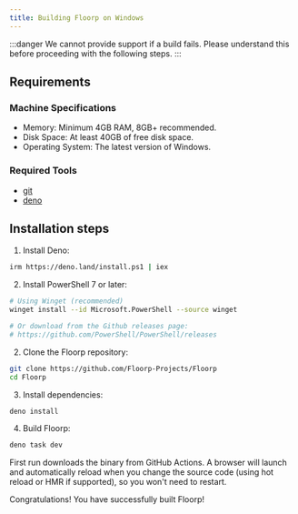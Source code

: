 ```yaml
---
title: Building Floorp on Windows
---
```


:::danger
We cannot provide support if a build fails.
Please understand this before proceeding with the following steps.
:::

## Requirements

### Machine Specifications

- Memory: Minimum 4GB RAM, 8GB+ recommended.
- Disk Space: At least 40GB of free disk space.
- Operating System: The latest version of Windows.

### Required Tools

- [git](https://git-scm.com/downloads/win)
- [deno](https://deno.com/)

## Installation steps

1. Install Deno: 
```bash
irm https://deno.land/install.ps1 | iex
```

2. Install PowerShell 7 or later:
```bash
# Using Winget (recommended)
winget install --id Microsoft.PowerShell --source winget

# Or download from the Github releases page:
# https://github.com/PowerShell/PowerShell/releases
```

2. Clone the Floorp repository:
```bash
git clone https://github.com/Floorp-Projects/Floorp
cd Floorp
```

3. Install dependencies:
```bash
deno install
```

4. Build Floorp:
```bash
deno task dev
```

First run downloads the binary from GitHub Actions. A browser will launch and automatically reload when you change the source code (using hot reload or HMR if supported), so you won't need to restart.

Congratulations! You have successfully built Floorp!